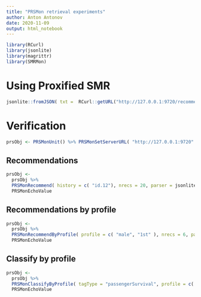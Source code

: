 ```yaml
---
title: "PRSMon retrieval experiments"
author: Anton Antonov
date: 2020-11-09
output: html_notebook
---
```


```r
library(RCurl)
library(jsonlite)
library(magrittr)
library(SMRMon)
```


# Using Proxified SMR

```r
jsonlite::fromJSON( txt =  RCurl::getURL("http://127.0.0.1:9720/recommend?history=id.12&nrecs=12") )
```

# Verification

```r
prsObj <- PRSMonUnit() %>% PRSMonSetServerURL( "http://127.0.0.1:9720" )
```

## Recommendations

```r
prsObj <- 
  prsObj %>% 
  PRSMonRecommend( history = c( "id.12"), nrecs = 20, parser = jsonlite::fromJSON ) %>% 
  PRSMonEchoValue
```
## Recommendations by profile

```r
prsObj <- 
  prsObj %>% 
  PRSMonRecommendByProfile( profile = c( "male", "1st" ), nrecs = 6, parser = jsonlite::fromJSON ) %>% 
  PRSMonEchoValue
```

## Classify by profile

```r
prsObj <- 
  prsObj %>% 
  PRSMonClassifyByProfile( tagType = "passengerSurvival", profile = c( "female", "1st", "50" ), parser = "json" ) %>% 
  PRSMonEchoValue
```
